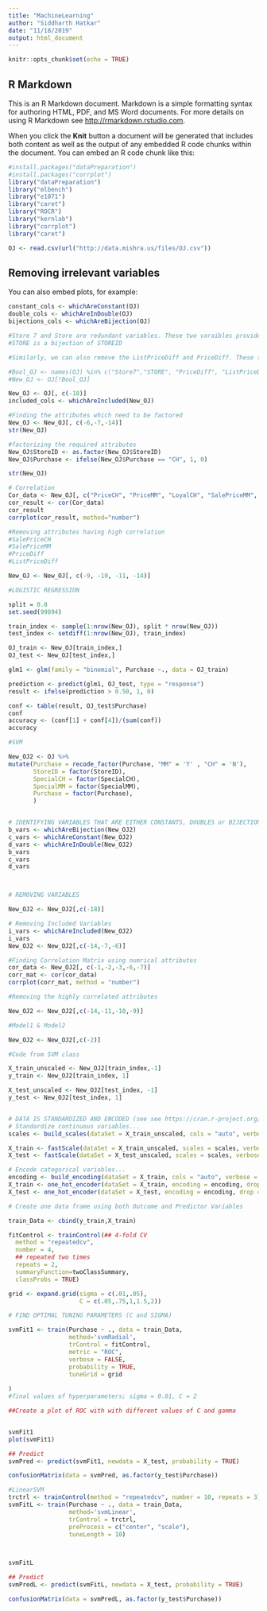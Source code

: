 ```yaml
---
title: "MachineLearning"
author: "Siddharth Hatkar"
date: "11/18/2019"
output: html_document
---
```


```r
knitr::opts_chunk$set(echo = TRUE)
```

## R Markdown

This is an R Markdown document. Markdown is a simple formatting syntax for authoring HTML, PDF, and MS Word documents. For more details on using R Markdown see <http://rmarkdown.rstudio.com>.

When you click the **Knit** button a document will be generated that includes both content as well as the output of any embedded R code chunks within the document. You can embed an R code chunk like this:

```r
#install.packages("dataPreparation")
#install.packages("corrplot")
library("dataPreparation")
library("mlbench")
library("e1071")
library("caret")
library("ROCR")
library("kernlab")
library("corrplot")
library("caret")

OJ <- read.csv(url("http://data.mishra.us/files/OJ.csv"))

```

## Removing irrelevant variables

You can also embed plots, for example:
```r
constant_cols <- whichAreConstant(OJ)
double_cols <- whichAreInDouble(OJ)
bijections_cols <- whichAreBijection(OJ)

```
```r
#Store 7 and Store are redundant variables. These two varaibles provide same information as the StoreID variable. When the store is 7, at that time, StoreID will be 7 and Store7 will be yes, also the value of store will be zero and when store is some other value, say 1, StoreID will be 1, Store7 will be No, and Store will be 1. Therefore, we can only keep StoreID and through this we can derive other information.
#STORE is a bijection of STOREID

#Similarly, we can also remove the ListPriceDiff and PriceDiff. These two can also be derived from the other variables. PriceDiff can be derived by subtracting SalePriceCH from SalePriceMM and similarly, ListPriceDiff can be derived by subtracting PriceCH from PriceMM.

#Bool_OJ <- names(OJ) %in% c("Store7","STORE", "PriceDiff", "ListPriceDiff")
#New_OJ <- OJ[!Bool_OJ]

New_OJ <- OJ[, c(-18)]
included_cols <- whichAreIncluded(New_OJ)

```

```r
#Finding the attributes which need to be factored
New_OJ <- New_OJ[, c(-6,-7,-14)]
str(New_OJ)

#factorizing the required attributes
New_OJ$StoreID <- as.factor(New_OJ$StoreID)
New_OJ$Purchase <- ifelse(New_OJ$Purchase == "CH", 1, 0)

str(New_OJ)

```

```r

# Correlation 
Cor_data <- New_OJ[, c("PriceCH", "PriceMM", "LoyalCH", "SalePriceMM", "SalePriceCH", "PriceDiff", "PctDiscMM", "PctDiscCH", "ListPriceDiff")]
cor_result <- cor(Cor_data)
cor_result
corrplot(cor_result, method="number")
```
```r
#Removing attributes having high correlation
#SalePriceCH
#SalePriceMM
#PriceDiff
#ListPriceDiff

New_OJ <- New_OJ[, c(-9, -10, -11, -14)]
```

```r
#LOGISTIC REGRESSION

split = 0.8
set.seed(99894)

train_index <- sample(1:nrow(New_OJ), split * nrow(New_OJ))
test_index <- setdiff(1:nrow(New_OJ), train_index)

OJ_train <- New_OJ[train_index,]
OJ_test <- New_OJ[test_index,]

glm1 <- glm(family = "binomial", Purchase ~., data = OJ_train)

prediction <- predict(glm1, OJ_test, type = "response")
result <- ifelse(prediction > 0.50, 1, 0)

conf <- table(result, OJ_test$Purchase)
conf
accuracy <- (conf[1] + conf[4])/(sum(conf))
accuracy

```

```r
#SVM

New_OJ2 <- OJ %>% 
mutate(Purchase = recode_factor(Purchase, "MM" = 'Y' , "CH" = 'N'),
       StoreID = factor(StoreID),
       SpecialCH = factor(SpecialCH),
       SpecialMM = factor(SpecialMM),
       Purchase = factor(Purchase),
       )


# IDENTIFYING VARIABLES THAT ARE EITHER CONSTANTS, DOUBLES or BIJECTIONS
b_vars <- whichAreBijection(New_OJ2)
c_vars <- whichAreConstant(New_OJ2)
d_vars <- whichAreInDouble(New_OJ2)
b_vars
c_vars
d_vars



# REMOVING VARIABLES

New_OJ2 <- New_OJ2[,c(-18)]

# Removing Included Variables
i_vars <- whichAreIncluded(New_OJ2)
i_vars
New_OJ2 <- New_OJ2[,c(-14,-7,-6)]

#Finding Correlation Matrix using numrical attributes
cor_data <- New_OJ2[, c(-1,-2,-3,-6,-7)]
corr_mat <- cor(cor_data)
corrplot(corr_mat, method = "number")

#Removing the highly correlated attributes

New_OJ2 <- New_OJ2[,c(-14,-11,-10,-9)]

#Model1 & Model2

New_OJ2 <- New_OJ2[,c(-2)]

#Code from SVM class

X_train_unscaled <- New_OJ2[train_index,-1]
y_train <- New_OJ2[train_index, 1]

X_test_unscaled <- New_OJ2[test_index, -1]
y_test <- New_OJ2[test_index, 1]


# DATA IS STANDARDIZED AND ENCODED (see see https://cran.r-project.org/web/packages/dataPreparation/vignettes/train_test_prep.html)
# Standardize continuous variables...
scales <- build_scales(dataSet = X_train_unscaled, cols = "auto", verbose = FALSE) 

X_train <- fastScale(dataSet = X_train_unscaled, scales = scales, verbose = FALSE)
X_test <- fastScale(dataSet = X_test_unscaled, scales = scales, verbose = FALSE)

# Encode categorical variables...
encoding <- build_encoding(dataSet = X_train, cols = "auto", verbose = FALSE) 
X_train <- one_hot_encoder(dataSet = X_train, encoding = encoding, drop = TRUE, verbose = FALSE)
X_test <- one_hot_encoder(dataSet = X_test, encoding = encoding, drop = TRUE, verbose = FALSE)

# Create one data frame using both Outcome and Predictor Variables

train_Data <- cbind(y_train,X_train)
```


```r

fitControl <- trainControl(## 4-fold CV
  method = "repeatedcv",
  number = 4,
  ## repeated two times
  repeats = 2,
  summaryFunction=twoClassSummary,
  classProbs = TRUE)

grid <- expand.grid(sigma = c(.01,.05),
                    C = c(.05,.75,1,1.5,2))

# FIND OPTIMAL TUNING PARAMETERS (C and SIGMA)

svmFit1 <- train(Purchase ~ ., data = train_Data, 
                 method='svmRadial',  
                 trControl = fitControl,
                 metric = "ROC",
                 verbose = FALSE,
                 probability = TRUE,
                 tuneGrid = grid
                 
)
#final values of hyperparameters; sigma = 0.01, C = 2

##Create a plot of ROC with with different values of C and gamma


svmFit1
plot(svmFit1)

## Predict
svmPred <- predict(svmFit1, newdata = X_test, probability = TRUE)

confusionMatrix(data = svmPred, as.factor(y_test$Purchase))
```


```r
#LinearSVM 
trctrl <- trainControl(method = "repeatedcv", number = 10, repeats = 3)
svmFitL <- train(Purchase ~ ., data = train_Data, 
                 method='svmLinear',  
                 trControl = trctrl,
                 preProcess = c("center", "scale"),
                 tuneLength = 10)
                 


svmFitL

## Predict
svmPredL <- predict(svmFitL, newdata = X_test, probability = TRUE)

confusionMatrix(data = svmPredL, as.factor(y_test$Purchase))
```

